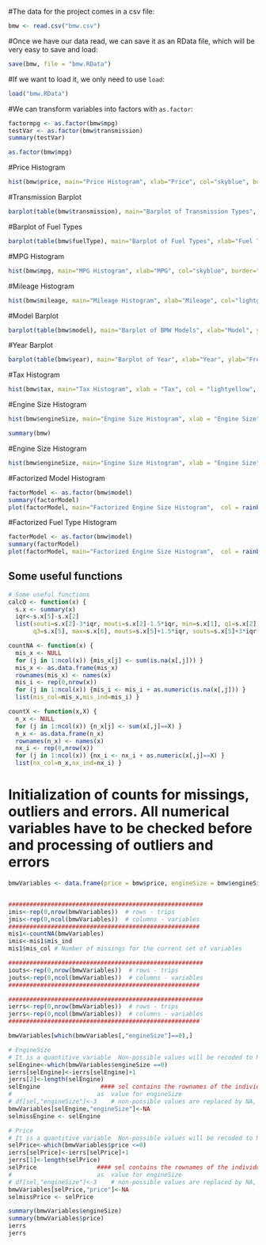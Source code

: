#The data for the project comes in a csv file:

```r
bmw <- read.csv("bmw.csv")
```

#Once we have our data read, we can save it as an RData file, which will be very easy to save and load:

```r
save(bmw, file = "bmw.RData")
```

#If we want to load it, we only need to use `load`:

```r
load("bmw.RData")
```

#We can transform variables into factors with `as.factor`:

```r
factormpg <- as.factor(bmw$mpg)
testVar <- as.factor(bmw$transmission)
summary(testVar)
```
```r
as.factor(bmw$mpg)
```

#Price Histogram

```r
hist(bmw$price, main="Price Histogram", xlab="Price", col="skyblue", border="black")
```
#Transmission Barplot

```r
barplot(table(bmw$transmission), main="Barplot of Transmission Types", xlab="Transmission Type", ylab="Frequency", col=c("skyblue", "lightpink"), border="black")

```
#Barplot of Fuel Types

```r
barplot(table(bmw$fuelType), main="Barplot of Fuel Types", xlab="Fuel Type", ylab="Frequency", col=c("skyblue", "lightpink", "lightgreen"), border="black")
```
#MPG Histogram

```r
hist(bmw$mpg, main="MPG Histogram", xlab="MPG", col="skyblue", border="black")
```
#Mileage Histogram

```r
hist(bmw$mileage, main="Mileage Histogram", xlab="Mileage", col="lightgreen", border="black")
```
#Model Barplot

```r
barplot(table(bmw$model), main="Barplot of BMW Models", xlab="Model", ylab="Frequency", col=rainbow(length(table(bmw$model))), border="black")
```
#Year Barplot

```r
barplot(table(bmw$year), main="Barplot of Year", xlab="Year", ylab="Frequency", col=rainbow(length(table(bmw$year))), border="black")
```
#Tax Histogram

```r
hist(bmw$tax, main="Tax Histogram", xlab = "Tax", col = "lightyellow", border = "black")
```
#Engine Size Histogram

```r
hist(bmw$engineSize, main="Engine Size Histogram", xlab = "Engine Size", col = "lightcoral", border = "black")
```
```r
summary(bmw)
```

#Engine Size Histogram

```r
hist(bmw$engineSize, main="Engine Size Histogram", xlab = "Engine Size", col = "lightcoral", border = "black")
```
#Factorized Model Histogram

```r
factorModel <- as.factor(bmw$model)
summary(factorModel)
plot(factorModel, main="Factorized Engine Size Histogram",  col = rainbow(24))
```
#Factorized Fuel Type Histogram

```r
factorModel <- as.factor(bmw$model)
summary(factorModel)
plot(factorModel, main="Factorized Engine Size Histogram",  col = rainbow(24))
```

## Some useful functions

```r

# Some useful functions
calcQ <- function(x) {
  s.x <- summary(x)
  iqr<-s.x[5]-s.x[2]
  list(souti=s.x[2]-3*iqr, mouti=s.x[2]-1.5*iqr, min=s.x[1], q1=s.x[2], q2=s.x[3], 
       q3=s.x[5], max=s.x[6], mouts=s.x[5]+1.5*iqr, souts=s.x[5]+3*iqr ) }

countNA <- function(x) {
  mis_x <- NULL
  for (j in 1:ncol(x)) {mis_x[j] <- sum(is.na(x[,j])) }
  mis_x <- as.data.frame(mis_x)
  rownames(mis_x) <- names(x)
  mis_i <- rep(0,nrow(x))
  for (j in 1:ncol(x)) {mis_i <- mis_i + as.numeric(is.na(x[,j])) }
  list(mis_col=mis_x,mis_ind=mis_i) }

countX <- function(x,X) {
  n_x <- NULL
  for (j in 1:ncol(x)) {n_x[j] <- sum(x[,j]==X) }
  n_x <- as.data.frame(n_x)
  rownames(n_x) <- names(x)
  nx_i <- rep(0,nrow(x))
  for (j in 1:ncol(x)) {nx_i <- nx_i + as.numeric(x[,j]==X) }
  list(nx_col=n_x,nx_ind=nx_i) }

```

# Initialization of counts for missings, outliers and errors. All numerical variables have to be checked before and processing of outliers and errors
```r

bmwVariables <- data.frame(price = bmw$price, engineSize = bmw$engineSize)


#######################################################
imis<-rep(0,nrow(bmwVariables))  # rows - trips
jmis<-rep(0,ncol(bmwVariables))  # columns - variables
######################################################
mis1<-countNA(bmwVariables)
imis<-mis1$mis_ind
mis1$mis_col # Number of missings for the current set of variables

#######################################################
iouts<-rep(0,nrow(bmwVariables))  # rows - trips
jouts<-rep(0,ncol(bmwVariables))  # columns - variables
######################################################

#######################################################
ierrs<-rep(0,nrow(bmwVariables))  # rows - trips
jerrs<-rep(0,ncol(bmwVariables))  # columns - variables
######################################################

bmwVariables[which(bmwVariables[,"engineSize"]==0),]

# EngineSize
# It is a quantitive variable  Non-possible values will be recoded to NA
selEngine<-which(bmwVariables$engineSize ==0)
ierrs[selEngine]<-ierrs[selEngine]+1
jerrs[2]<-length(selEngine)
selEngine                 #### sel contains the rownames of the individuals with "0" 
#                        as  value for engineSize
# df[sel,"engineSize"]<-3    # non-possible values are replaced by NA, missing value symbol in R
bmwVariables[selEngine,"engineSize"]<-NA
selmissEngine <- selEngine

# Price
# It is a quantitive variable  Non-possible values will be recoded to NA
selPrice<-which(bmwVariables$price <=0)
ierrs[selPrice]<-ierrs[selPrice]+1
jerrs[1]<-length(selPrice)
selPrice                 #### sel contains the rownames of the individuals with "0" 
#                        as  value for engineSize
# df[sel,"engineSize"]<-3    # non-possible values are replaced by NA, missing value symbol in R
bmwVariables[selPrice,"price"]<-NA
selmissPrice <- selPrice

summary(bmwVariables$engineSize)
summary(bmwVariables$price)
ierrs
jerrs

```